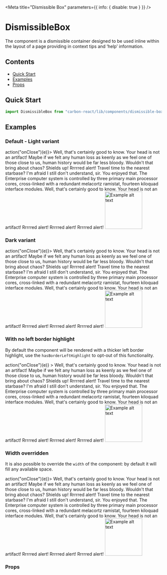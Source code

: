 

<Meta title="Dismissible Box" parameters={{ info: { disable: true } }} />

# DismissibleBox

The component is a dismissible container designed to be used inline within the layout of a page providing in context tips
and ‘help’ information.

## Contents

- [Quick Start](#quick-start)
- [Examples](#examples)
- [Props](#props)

## Quick Start

```javascript
import DismissibleBox from "carbon-react/lib/components/dismissible-box";
```

## Examples

### Default - Light variant

<Canvas>
  <Story name="light variant">
    <Box p={2}>
      <DismissibleBox onClose={(e) => action("onClose")(e)}>
        <Box display="flex">
          <Typography mb={0}>
            Well, that's certainly good to know. Your head is not an artifact!
            Maybe if we felt any human loss as keenly as we feel one of those
            close to us, human history would be far less bloody. Wouldn't that
            bring about chaos? Shields up! Rrrrred alert! Travel time to the
            nearest starbase? I'm afraid I still don't understand, sir. You
            enjoyed that. The Enterprise computer system is controlled by three
            primary main processor cores, cross-linked with a redundant
            melacortz ramistat, fourteen kiloquad interface modules. Well,
            that's certainly good to know. Your head is not an artifact! Rrrrred
            alert! Rrrrred alert! Rrrrred alert!
          </Typography>
          <VerticalDivider p={0} px={2} />
          <Image
            alt="Example alt text"
            src={require("../../../.assets/point.svg")}
            width="120px"
          />
        </Box>
      </DismissibleBox>
    </Box>
  </Story>
</Canvas>

### Dark variant

<Canvas>
  <Story name="dark variant">
    <Box p={2}>
      <DismissibleBox variant="dark" onClose={(e) => action("onClose")(e)}>
        <Box display="flex">
          <Typography mb={0}>
            Well, that's certainly good to know. Your head is not an artifact!
            Maybe if we felt any human loss as keenly as we feel one of those
            close to us, human history would be far less bloody. Wouldn't that
            bring about chaos? Shields up! Rrrrred alert! Travel time to the
            nearest starbase? I'm afraid I still don't understand, sir. You
            enjoyed that. The Enterprise computer system is controlled by three
            primary main processor cores, cross-linked with a redundant
            melacortz ramistat, fourteen kiloquad interface modules. Well,
            that's certainly good to know. Your head is not an artifact! Rrrrred
            alert! Rrrrred alert! Rrrrred alert!
          </Typography>
          <VerticalDivider p={0} px={2} />
          <Image
            alt="Example alt text"
            src={require("../../../.assets/point.svg")}
            width="120px"
          />
        </Box>
      </DismissibleBox>
    </Box>
  </Story>
</Canvas>

### With no left border highlight

By default the component will be rendered with a thicker left border highlight, use the `hasBorderLeftHighlight` to opt-out
of this functionality.

<Canvas>
  <Story name="with no left border highlight">
    <Box p={2}>
      <DismissibleBox
        mb={2}
        hasBorderLeftHighlight={false}
        onClose={(e) => action("onClose")(e)}
      >
        <Box display="flex">
          <Typography mb={0}>
            Well, that's certainly good to know. Your head is not an artifact!
            Maybe if we felt any human loss as keenly as we feel one of those
            close to us, human history would be far less bloody. Wouldn't that
            bring about chaos? Shields up! Rrrrred alert! Travel time to the
            nearest starbase? I'm afraid I still don't understand, sir. You
            enjoyed that. The Enterprise computer system is controlled by three
            primary main processor cores, cross-linked with a redundant
            melacortz ramistat, fourteen kiloquad interface modules. Well,
            that's certainly good to know. Your head is not an artifact! Rrrrred
            alert! Rrrrred alert! Rrrrred alert!
          </Typography>
          <VerticalDivider p={0} px={2} />
          <Image
            alt="Example alt text"
            src={require("../../../.assets/point.svg")}
            width="120px"
          />
        </Box>
      </DismissibleBox>
    </Box>
  </Story>
</Canvas>

### Width overridden

It is also possible to override the `width` of the component: by default it will fill any available space.

<Canvas>
  <Story name="width overridden">
    <Box p={2}>
      <DismissibleBox width="650px" onClose={(e) => action("onClose")(e)}>
        <Box display="flex">
          <Typography mb={0}>
            Well, that's certainly good to know. Your head is not an artifact!
            Maybe if we felt any human loss as keenly as we feel one of those
            close to us, human history would be far less bloody. Wouldn't that
            bring about chaos? Shields up! Rrrrred alert! Travel time to the
            nearest starbase? I'm afraid I still don't understand, sir. You
            enjoyed that. The Enterprise computer system is controlled by three
            primary main processor cores, cross-linked with a redundant
            melacortz ramistat, fourteen kiloquad interface modules. Well,
            that's certainly good to know. Your head is not an artifact! Rrrrred
            alert! Rrrrred alert! Rrrrred alert!
          </Typography>
          <VerticalDivider p={0} px={2} />
          <Image
            alt="Example alt text"
            src={require("../../../.assets/point.svg")}
            width="120px"
          />
        </Box>
      </DismissibleBox>
    </Box>
  </Story>
</Canvas>

### Props

<StyledSystemProps spacing noHeader of={DismissibleBox} />
